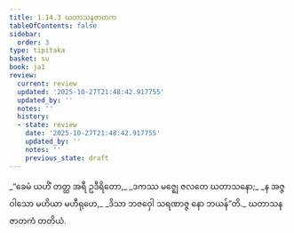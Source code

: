 ```yaml
---
title: 1.14.3 ဃတာသနဇာတက
tableOfContents: false
sidebar:
  order: 3
type: tipitaka
basket: su
book: ja1
review:
  current: review
  updated: '2025-10-27T21:48:42.917755'
  updated_by: ''
  notes: ''
  history:
  - state: review
    date: '2025-10-27T21:48:42.917755'
    updated_by: ''
    notes: ''
    previous_state: draft
---
```



<ReviewStatus review={frontmatter.review} showDetails={true} />

<HypothesisAnnotation frontmatter={frontmatter} />

<DynamicBreadcrumb />

<Division number="133" book="ja1" e="ch" v="22" p="31">

<Paragraph number="295" type="verses" book="ja1">
_“ခေမံ ယဟိံ တတ္ထ အရီ ဥဒီရိတော,_  
_ဒကဿ မဇ္ဈေ ဇလတေ ဃတာသနော;_  
_န အဇ္ဇ ဝါသော မဟိယာ မဟီရုဟေ,_  
_ဒိသာ ဘဇဝှေါ သရဏာဇ္ဇ နော ဘယန်”တိ._  


</Paragraph>
</Division>

<Paragraph number="296" type="center" book="ja1">
ဃတာသနဇာတကံ တတိယံ.
</Paragraph>
